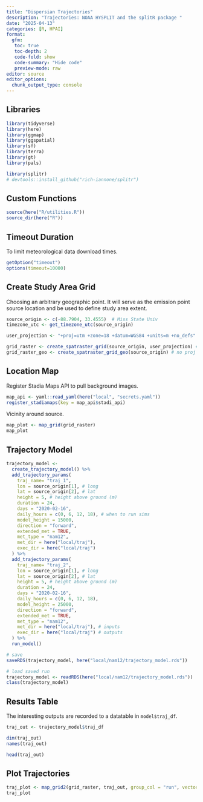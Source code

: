```yaml
---
title: "Dispersian Trajectories"
description: "Trajectories: NOAA HYSPLIT and the splitR package "
date: "2025-04-13"
categories: [R, HPAI]
format:
  gfm:
   toc: true
   toc-depth: 2
   code-fold: show
   code-summary: "Hide code"
   preview-mode: raw
editor: source
editor_options:  
  chunk_output_type: console
---
```


## Libraries
```r
library(tidyverse)
library(here)
library(ggmap)
library(ggspatial)
library(sf)
library(terra)
library(gt)
library(pals)

library(splitr)
# devtools::install_github("rich-iannone/splitr")
```

## Custom Functions
```r
source(here("R/utilities.R"))
source_dir(here("R"))
```

## Timeout Duration  
To limit meteorological data download times.
```r
getOption("timeout")
options(timeout=10000)
```

## Create Study Area Grid  
Choosing an arbitrary geographic point.  It will serve as the emission point source location and be used to define study area extent.  
```r
source_origin <- c(-88.7904, 33.4555)  # Miss State Univ
timezone_utc <- get_timezone_utc(source_origin)

user_projection <- "+proj=utm +zone=18 +datum=WGS84 +units=m +no_defs"

grid_raster <- create_spatraster_grid(source_origin, user_projection) # projected
grid_raster_geo <- create_spatraster_grid_geo(source_origin) # no proj
```


## Location Map
Register Stadia Maps API to pull background images.  
```r
map_api <- yaml::read_yaml(here("local", "secrets.yaml"))
register_stadiamaps(key = map_api$stadi_api)
```
    
Vicinity around source.    
```r
map_plot <- map_grid(grid_raster)
map_plot
```

## Trajectory Model
```r
trajectory_model <-
  create_trajectory_model() %>%
  add_trajectory_params(
    traj_name= "traj_1",
    lon = source_origin[1], # long
    lat = source_origin[2], # lat
    height = 5, # height above ground (m)
    duration = 24,
    days = "2020-02-16",
    daily_hours = c(0, 6, 12, 18), # when to run sims
    model_height = 15000,
    direction = "forward",
    extended_met = TRUE,
    met_type = "nam12",
    met_dir = here("local/traj"),
    exec_dir = here("local/traj")
  ) %>%
  add_trajectory_params(
    traj_name= "traj_2",
    lon = source_origin[1], # long
    lat = source_origin[2], # lat
    height = 5, # height above ground (m)
    duration = 24,
    days = "2020-02-16",
    daily_hours = c(0, 6, 12, 18),
    model_height = 25000,
    direction = "forward",
    extended_met = TRUE,
    met_type = "nam12",
    met_dir = here("local/traj"), # inputs
    exec_dir = here("local/traj") # outputs
  ) %>%
  run_model()

```

```r
# save
saveRDS(trajectory_model, here("local/nam12/trajectory_model.rds"))
```
```r
# load saved run
trajectory_model <- readRDS(here("local/nam12/trajectory_model.rds"))
class(trajectory_model)
```

## Results Table  
The interesting outputs are recorded to a datatable in `model$traj_df`.
```r
traj_out <- trajectory_model$traj_df

dim(traj_out) 
names(traj_out)

head(traj_out)
```


## Plot Trajectories
```r
traj_plot <- map_grid2(grid_raster, traj_out, group_col = "run", vector_type = "line", line_size = 2)
traj_plot
```
